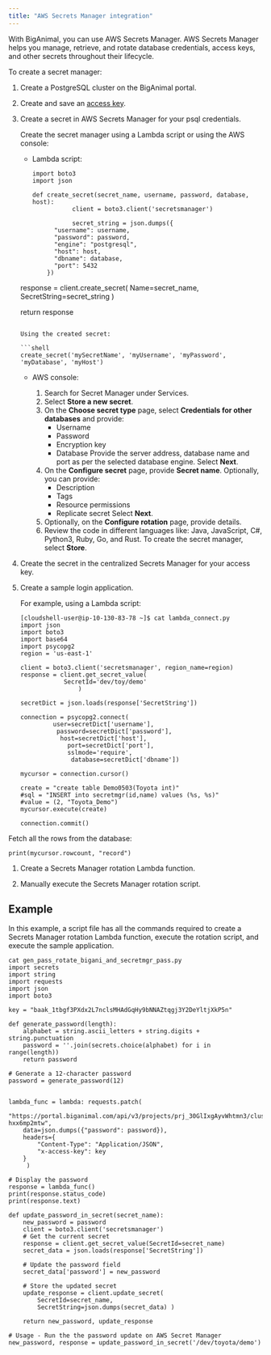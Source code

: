 ```yaml
---
title: "AWS Secrets Manager integration"
---
```


With BigAnimal, you can use AWS Secrets Manager. AWS Secrets Manager helps you manage, retrieve, and rotate database credentials, access keys, and other secrets throughout their lifecycle.

To create a secret manager:

1. Create a PostgreSQL cluster on the BigAnimal portal.

1. Create and save an [access key](../reference/access_key/#create-your-personal-access-key).

1. Create a secret in AWS Secrets Manager for your psql credentials. 

   Create the secret manager using a Lambda script or using the AWS console:

   - Lambda script:

     ```shell
     import boto3
     import json

     def create_secret(secret_name, username, password, database, host):
                client = boto3.client('secretsmanager')

                secret_string = json.dumps({
           "username": username,
           "password": password,
           "engine": "postgresql",
           "host": host,
           "dbname": database,
           "port": 5432
         })

    response = client.create_secret(
        Name=secret_name,
        SecretString=secret_string
    )

    return response
    ```
    
    Using the created secret:

    ```shell
    create_secret('mySecretName', 'myUsername', 'myPassword', 'myDatabase', 'myHost')
    ```

   - AWS console:
   
     1. Search for Secret Manager under Services.
     1. Select **Store a new secret**.
     1. On the **Choose secret type** page, select **Credentials for other databases**  and provide:
        - Username
        - Password
        - Encryption key
        - Database
          Provide the server address, database name and port as per the selected database engine. Select **Next**.
     1. On the **Configure secret** page, provide **Secret name**. Optionally, you can provide:
        - Description
        - Tags
        - Resource permissions
        - Replicate secret
        Select **Next**.
     1. Optionally, on the **Configure rotation** page, provide details.
     1. Review the code in different languages like: Java, JavaScript, C#, Python3, Ruby, Go, and Rust. To create the secret manager, select **Store**.

1. Create the secret in the centralized Secrets Manager for your access key.

1. Create a sample login application.

   For example, using a Lambda script:

   ```shell
   [cloudshell-user@ip-10-130-83-78 ~]$ cat lambda_connect.py 
   import json
   import boto3
   import base64
   import psycopg2
   region = 'us-east-1'
   
   client = boto3.client('secretsmanager', region_name=region)
   response = client.get_secret_value(
               SecretId='dev/toy/demo'
                   )
   
   secretDict = json.loads(response['SecretString'])
   
   connection = psycopg2.connect(
            user=secretDict['username'], 
             password=secretDict['password'],
              host=secretDict['host'], 
                port=secretDict['port'],
                sslmode='require',
                 database=secretDict['dbname'])
   
   mycursor = connection.cursor()
   
   create = "create table Demo0503(Toyota int)"
   #sql = "INSERT into secretmgr(id,name) values (%s, %s)"
   #value = (2, "Toyota_Demo")
   mycursor.execute(create)
   
   connection.commit()
   ```

  Fetch all the rows from the database:

   ```shell
   print(mycursor.rowcount, "record")
   ```

1. Create a Secrets Manager rotation Lambda function.

1. Manually execute the Secrets Manager rotation script.


## Example

In this example, a script file has all the commands required to create a Secrets Manager rotation Lambda function, execute the rotation script, and execute the sample application.

```shell
cat gen_pass_rotate_bigani_and_secretmgr_pass.py 
import secrets
import string
import requests
import json
import boto3

key = "baak_1tbgf3PXdx2L7nclsMHAdGqHy9bNNAZtqgj3Y2DeYltjXkP5n"

def generate_password(length):
    alphabet = string.ascii_letters + string.digits + string.punctuation
    password = ''.join(secrets.choice(alphabet) for i in range(length))
    return password

# Generate a 12-character password
password = generate_password(12)


lambda_func = lambda: requests.patch(
    "https://portal.biganimal.com/api/v3/projects/prj_30GlIxgAyvWhtmn3/clusters/p-hxx6mp2mtw",
    data=json.dumps({"password": password}),
    headers={
        "Content-Type": "Application/JSON",
        "x-access-key": key
    }
     )

# Display the password
response = lambda_func()
print(response.status_code)
print(response.text)

def update_password_in_secret(secret_name):
    new_password = password
    client = boto3.client('secretsmanager')
    # Get the current secret
    response = client.get_secret_value(SecretId=secret_name)
    secret_data = json.loads(response['SecretString'])

    # Update the password field
    secret_data['password'] = new_password

    # Store the updated secret
    update_response = client.update_secret(
        SecretId=secret_name,
        SecretString=json.dumps(secret_data) )

    return new_password, update_response

# Usage - Run the the password update on AWS Secret Manager
new_password, response = update_password_in_secret('/dev/toyota/demo')
```
   